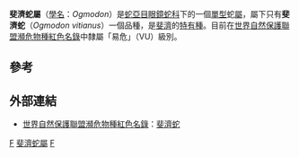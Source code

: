 {{Speciesbox 
| taxon = Ogmodon vitianus
| status = VU
| status_ref = <ref name=iucn>{{IUCN2009|assessors=Australasian Reptile & Amphibian Specialist Group|year=1996|title=Ogmodon vitianus|id=15185|downloaded=2009-09-09}}</ref>
| status_system = iucn2.3
| binomial_authority = W. Peters，1864
}}

'''斐濟蛇屬'''（[[學名|學名]]：''Ogmodon''）是[[蛇亞目|蛇亞目]][[眼鏡蛇科|眼鏡蛇科]]下的一個[[單型|單型]]蛇[[屬|屬]]，屬下只有'''斐濟蛇'''（''Ogmodon vitianus''）一個品種，是[[斐濟|斐濟]]的[[特有種|特有種]]。目前在[[世界自然保護聯盟瀕危物種紅色名錄|世界自然保護聯盟瀕危物種紅色名錄]]中隸屬「易危」（VU）級別。

==參考==
{{reflist}}

==外部連結==
*[[世界自然保護聯盟瀕危物種紅色名錄|世界自然保護聯盟瀕危物種紅色名錄]]：[http://www.iucnredlist.org/search/details.php/15185/all 斐濟蛇] {{Wayback|url=http://www.iucnredlist.org/search/details.php/15185/all |date=20140627000000 }}
{{Taxonbar|from=Q169916}}

[[Category:眼鏡蛇科|F]]
[[Category:斐濟蛇屬|]]
[[Category:_1864年描述的分类群|F]]